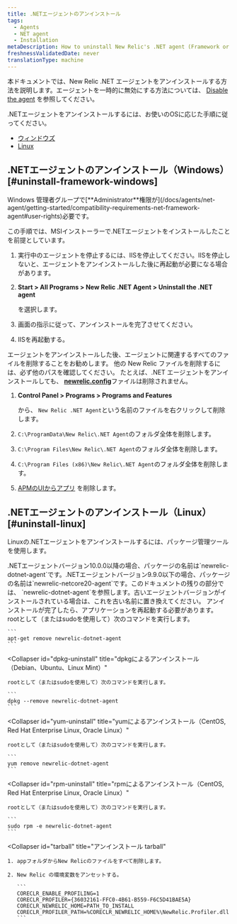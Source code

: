 ```yaml
---
title: .NETエージェントのアンインストール
tags:
  - Agents
  - NET agent
  - Installation
metaDescription: How to uninstall New Relic's .NET agent (Framework or Core).
freshnessValidatedDate: never
translationType: machine
---
```


本ドキュメントでは、New Relic .NET エージェントをアンインストールする方法を説明します。エージェントを一時的に無効にする方法については、 [Disable the agent](/docs/agents/manage-apm-agents/installation/disable-apm-agent#net) を参照してください。

.NETエージェントをアンインストールするには、お使いのOSに応じた手順に従ってください。

* [ウィンドウズ](#uninstall-framework-windows)
* [Linux](#uninstall-linux)

## .NETエージェントのアンインストール（Windows） [#uninstall-framework-windows]

<Callout variant="tip">
  Windows 管理者グループで[<DNT>**Administrator**</DNT>権限が](/docs/agents/net-agent/getting-started/compatibility-requirements-net-framework-agent#user-rights)必要です。
</Callout>

この手順では、MSIインストーラーで.NETエージェントをインストールしたことを前提としています。

1. 実行中のエージェントを停止するには、IISを停止してください。IISを停止しないと、エージェントをアンインストールした後に再起動が必要になる場合があります。

2. <DNT>**Start > All Programs > New Relic .NET Agent > Uninstall the .NET agent**</DNT>

   を選択します。

3. 画面の指示に従って、アンインストールを完了させてください。

4. IISを再起動する。

エージェントをアンインストールした後、エージェントに関連するすべてのファイルを削除することをお勧めします。 他の New Relic ファイルを削除するには、必ず他のパスを確認してください。 たとえば、.NET エージェントをアンインストールしても、 <DNT>**[newrelic.config](/docs/agents/net-agent/installation-configuration/net-agent-configuration#config-options-precedence)**</DNT>ファイルは削除されません。

1. <DNT>**Control Panel > Programs > Programs and Features**</DNT>

   から、 `New Relic .NET Agent`という名前のファイルを右クリックして削除します。

2. `C:\ProgramData\New Relic\.NET Agent`のフォルダ全体を削除します。

3. `C:\Program Files\New Relic\.NET Agent`のフォルダ全体を削除します。

4. `C:\Program Files (x86)\New Relic\.NET Agent`のフォルダ全体を削除します。

5. [APMのUIからアプリ](/docs/apm/new-relic-apm/maintenance/remove-applications-from-new-relic-ui) を削除します。

## .NETエージェントのアンインストール（Linux） [#uninstall-linux]

Linuxの.NETエージェントをアンインストールするには、パッケージ管理ツールを使用します。

<Callout variant="important">
  .NETエージェントバージョン10.0.0以降の場合、パッケージの名前は`newrelic-dotnet-agent`です。.NETエージェントバージョン9.9.0以下の場合、パッケージの名前は`newrelic-netcore20-agent`です。このドキュメントの残りの部分では、 `newrelic-dotnet-agent`を参照します。古いエージェントバージョンがインストールされている場合は、これを古い名前に置き換えてください。
</Callout>

<Callout variant="important">
  アンインストールが完了したら、アプリケーションを再起動する必要があります。
</Callout>

<CollapserGroup>
  <Collapser
    id="apt-uninstall"
    title="aptによるアンインストール（Debian、Ubuntu、Linux Mint）"
  >
    rootとして（またはsudoを使用して）次のコマンドを実行します。

    ```
    apt-get remove newrelic-dotnet-agent
    ```
  </Collapser>

  <Collapser
    id="dpkg-uninstall"
    title="dpkgによるアンインストール（Debian、Ubuntu、Linux Mint）"
  >
    rootとして（またはsudoを使用して）次のコマンドを実行します。

    ```
    dpkg --remove newrelic-dotnet-agent
    ```
  </Collapser>

  <Collapser
    id="yum-uninstall"
    title="yumによるアンインストール（CentOS, Red Hat Enterprise Linux, Oracle Linux）"
  >
    rootとして（またはsudoを使用して）次のコマンドを実行します。

    ```
    yum remove newrelic-dotnet-agent
    ```
  </Collapser>

  <Collapser
    id="rpm-uninstall"
    title="rpmによるアンインストール（CentOS, Red Hat Enterprise Linux, Oracle Linux）"
  >
    rootとして（またはsudoを使用して）次のコマンドを実行します。

    ```
    sudo rpm -e newrelic-dotnet-agent
    ```
  </Collapser>

  <Collapser
    id="tarball"
    title="アンインストール tarball"
  >
    1. appフォルダからNew Relicのファイルをすべて削除します。

    2. New Relic の環境変数をアンセットする。

       ```
       CORECLR_ENABLE_PROFILING=1
       CORECLR_PROFILER={36032161-FFC0-4B61-B559-F6C5D41BAE5A}
       CORECLR_NEWRELIC_HOME=PATH_TO_INSTALL
       CORECLR_PROFILER_PATH=%CORECLR_NEWRELIC_HOME%\NewRelic.Profiler.dll
       ```
  </Collapser>
</CollapserGroup>
